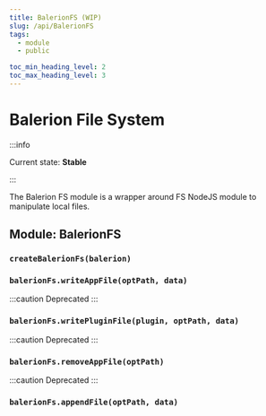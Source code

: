 ```yaml
---
title: BalerionFS (WIP)
slug: /api/BalerionFS
tags:
  - module
  - public

toc_min_heading_level: 2
toc_max_heading_level: 3
---
```



# Balerion File System

:::info

Current state: **Stable**

:::

The Balerion FS module is a wrapper around FS NodeJS module to manipulate local files.

## Module: BalerionFS

### `createBalerionFs(balerion)`

### `balerionFs.writeAppFile(optPath, data)`

:::caution
Deprecated
:::

### `balerionFs.writePluginFile(plugin, optPath, data)`

:::caution
Deprecated
:::

### `balerionFs.removeAppFile(optPath)`

:::caution
Deprecated
:::

### `balerionFs.appendFile(optPath, data)`
